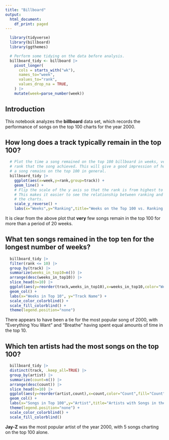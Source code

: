 ```yaml
---
title: "Billboard"
output:
  html_document:
    df_print: paged
---
```


```r
  library(tidyverse)
  library(billboard)
  library(ggthemes)
```

```r
  # Perform some tidying on the data before analysis.
  billboard_tidy <- billboard |>
    pivot_longer(
      cols = starts_with("wk"),
      names_to="week",
      values_to="rank",
      values_drop_na = TRUE,
    ) |>
    mutate(week=parse_number(week))
```

## Introduction

This notebook analyzes the **billboard** data set, which records the performance of songs on the top 100 charts for the year 2000.

## How long does a track typically remain in the top 100?

```r
  # Plot the time a song remained on the top 100 billboard in weeks, versus the
  # rank that the song achieved. This will give a good impression of how long that
  # a song remains on the top 100 in general.
  billboard_tidy |>
    ggplot(aes(x=week,y=rank,group=track)) +
    geom_line() +
    # Flip the scale of the y axis so that the rank is from highest to lowest.
    # This makes it easier to see the relationship between ranking and time on
    # the charts.
    scale_y_reverse() +
    labs(x="Weeks",y="Ranking",title="Weeks on the Top 100 vs. Ranking Achieved")
```

It is clear from the above plot that **very** few songs remain in the top 100 for more than a period of 20 weeks.

## What ten songs remained in the top ten for the longest number of weeks?

```r
  billboard_tidy |>
  filter(rank <= 10) |>
  group_by(track) |>
  summarize(weeks_in_top10=n()) |>
  arrange(desc(weeks_in_top10)) |>
  slice_head(n=10) |>
  ggplot(aes(y=reorder(track,weeks_in_top10),x=weeks_in_top10,color="Weeks",fill="Weeks")) +
  geom_col() +
  labs(x="Weeks in Top 10", y="Track Name") +
  scale_color_colorblind() +
  scale_fill_colorblind() +
  theme(legend.position="none")
```

There appears to have been a tie for the most popular song of 2000, with "Everything You Want" and "Breathe" having spent equal amounts of time in the top 10.

## Which ten artists had the most songs on the top 100?

```r
  billboard_tidy |>
  distinct(track, .keep_all=TRUE) |>
  group_by(artist) |>
  summarize(count=n()) |>
  arrange(desc(count)) |>
  slice_head(n=10) |>
  ggplot(aes(y=reorder(artist,count),x=count,color="Count",fill="Count")) +
  geom_col() +
  labs(x="Songs in Top 100",y="Artist",title="Artists with Songs in the Top 100") +
  theme(legend.position="none") +
  scale_color_colorblind() +
  scale_fill_colorblind()
```

**Jay-Z** was the most popular artist of the year 2000, with 5 songs charting on the top 100 alone.